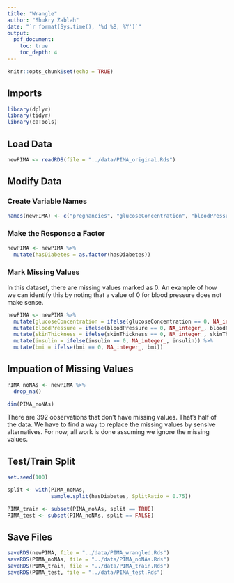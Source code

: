 ```yaml
---
title: "Wrangle"
author: "Shukry Zablah"
date: "`r format(Sys.time(), '%d %B, %Y')`"
output: 
  pdf_document:
    toc: true
    toc_depth: 4
---
```


```r
knitr::opts_chunk$set(echo = TRUE)
```

## Imports

```r
library(dplyr)
library(tidyr)
library(caTools)
```

## Load Data

```r
newPIMA <- readRDS(file = "../data/PIMA_original.Rds")
```

## Modify Data

### Create Variable Names

```r
names(newPIMA) <- c("pregnancies", "glucoseConcentration", "bloodPressure", "skinThickness", "insulin", "bmi", "diabetesPedigreeFunction", "age", "hasDiabetes")
```

### Make the Response a Factor

```r
newPIMA <- newPIMA %>% 
  mutate(hasDiabetes = as.factor(hasDiabetes))
```

### Mark Missing Values

In this dataset, there are missing values marked as 0. An example of how we can identify this by noting that a value of 0 for blood pressure does not make sense.

```r
newPIMA <- newPIMA %>%
  mutate(glucoseConcentration = ifelse(glucoseConcentration == 0, NA_integer_, glucoseConcentration)) %>%
  mutate(bloodPressure = ifelse(bloodPressure == 0, NA_integer_, bloodPressure)) %>%
  mutate(skinThickness = ifelse(skinThickness == 0, NA_integer_, skinThickness)) %>%
  mutate(insulin = ifelse(insulin == 0, NA_integer_, insulin)) %>%
  mutate(bmi = ifelse(bmi == 0, NA_integer_, bmi))
```

## Impuation of Missing Values

```r
PIMA_noNAs <- newPIMA %>% 
  drop_na()

dim(PIMA_noNAs)
```
There are 392 observations that don't have missing values. That's half of the data. We have to find a way to replace the missing values by sensive alternatives. For now, all work is done assuming we ignore the missing values.

## Test/Train Split

```r
set.seed(100)

split <- with(PIMA_noNAs, 
              sample.split(hasDiabetes, SplitRatio = 0.75))

PIMA_train <- subset(PIMA_noNAs, split == TRUE)
PIMA_test <- subset(PIMA_noNAs, split == FALSE)
```

## Save Files

```r
saveRDS(newPIMA, file = "../data/PIMA_wrangled.Rds")
saveRDS(PIMA_noNAs, file = "../data/PIMA_noNAs.Rds")
saveRDS(PIMA_train, file = "../data/PIMA_train.Rds")
saveRDS(PIMA_test, file = "../data/PIMA_test.Rds")
```